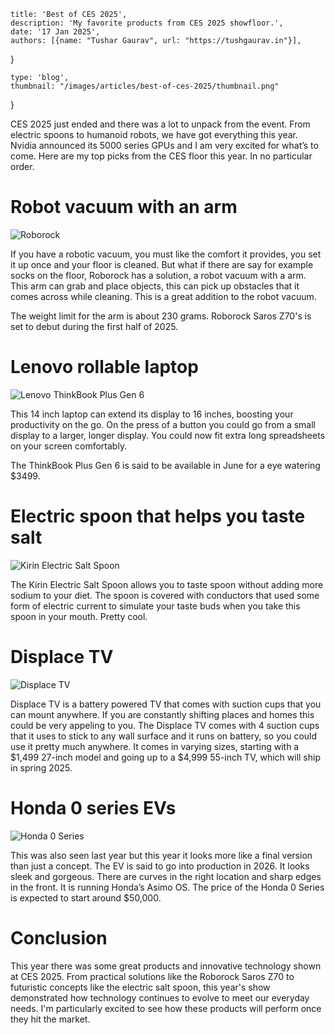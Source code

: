 
    title: 'Best of CES 2025',
    description: 'My favorite products from CES 2025 showfloor.',
    date: '17 Jan 2025',
    authors: [{name: "Tushar Gaurav", url: "https://tushgaurav.in"}],
}

    type: 'blog',
    thumbnail: "/images/articles/best-of-ces-2025/thumbnail.png"
}

<Topbar
    thumbnail='/images/articles/best-of-ces-2025/thumbnail.png'
    title="Our Favorite Picks from CES 2025"
    author='Tushar Gaurav'
    date='17 Jan 2025'
      />


<Content>

<MainContent>

CES 2025 just ended and there was a lot to unpack from the event. From electric spoons to humanoid robots, we have got everything this year. Nvidia announced its 5000 series GPUs and I am very excited for what’s to come. Here are my top picks from the CES floor this year. In no particular order.

# Robot vacuum with an arm

![Roborock](/images/articles/best-of-ces-2025/roborock.png)

If you have a robotic vacuum, you must like the comfort it provides, you set it up once and your floor is cleaned. But what if there are say for example socks on the floor, Roborock has a solution, a robot vacuum with a arm. This arm can grab and place objects, this can pick up obstacles that it comes across while cleaning. This is a great addition to the robot vacuum.

The weight limit for the arm is about 230 grams. Roborock Saros Z70's is set to debut during the first half of 2025.

# Lenovo rollable laptop

![Lenovo ThinkBook Plus Gen 6](/images/articles/best-of-ces-2025/thinkbook.png)

This 14 inch laptop can extend its display to 16 inches, boosting your productivity on the go. On the press of a button you could go from a small display to a larger, longer display. You could now fit extra long spreadsheets on your screen comfortably.

The ThinkBook Plus Gen 6 is said to be available in June for a eye watering $3499.

# Electric spoon that helps you taste salt

![Kirin Electric Salt Spoon](/images/articles/best-of-ces-2025/kirin_spoon.png)

The Kirin Electric Salt Spoon allows you to taste spoon without adding more sodium to your diet. The spoon is covered with conductors that used some form of electric current to simulate your taste buds when you take this spoon in your mouth. Pretty cool.

# Displace TV

![Displace TV](/images/articles/best-of-ces-2025/displace_tv.png)

Displace TV is a battery powered TV that comes with suction cups that you can mount anywhere. If you are constantly shifting places and homes this could be very appeling to you. The Displace TV comes with 4 suction cups that it uses to stick to any wall surface and it runs on battery, so you could use it pretty much anywhere. It comes in varying sizes, starting with a $1,499 27-inch model and going up to a $4,999 55-inch TV, which will ship in spring 2025.

# Honda 0 series EVs

![Honda 0 Series](/images/articles/best-of-ces-2025/honda_0.png)

This was also seen last year but this year it looks more like a final version than just a concept. The EV is said to go into production in 2026. It looks sleek and gorgeous. There are curves in the right location and sharp edges in the front. It is running Honda’s Asimo OS. The price of the Honda 0 Series is expected to start around $50,000.


# Conclusion
This year there was some great products and innovative technology shown at CES 2025. From practical solutions like the Roborock Saros Z70 to futuristic concepts like the electric salt spoon, this year's show demonstrated how technology continues to evolve to meet our everyday needs. I'm particularly excited to see how these products will perform once they hit the market.

</MainContent>

<AsideContent />

</Content>

<AuthorCard authorSlug="tushgaurav" />